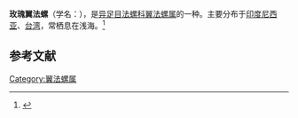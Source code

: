 {{Speciesbox
| name = 玫瑰翼法螺
| image = 
| image_width = 
| genus = Gyrineum
| species = roseum
| authority = (Reeve, 1844)
}}
'''玫瑰翼法螺'''（学名：''{{lang|la|Gyrineum roseum}}''），是[[异足目|异足目]][[法螺科|法螺科]][[翼法螺属|翼法螺属]]的一种。主要分布于[[印度尼西亚|印度尼西亚]]、[[台湾|台湾]]，常栖息在浅海。<ref>{{cite web|url=http://shell.sinica.edu.tw/chinese/shellbase_detail.php?science_no=763|title=国际贝库：玫瑰翼法螺|publisher=台湾贝类资料库|accessdate=2009-08-11|archive-date=2016-03-04|archive-url=https://web.archive.org/web/20160304093743/http://shell.sinica.edu.tw/chinese/shellbase_detail.php?science_no=763|dead-url=no}}</ref>

== 参考文献 ==
{{reflist|2}}
{{Taxonbar|from=Q5625427}}

[[Category:翼法螺属|Category:翼法螺属]]